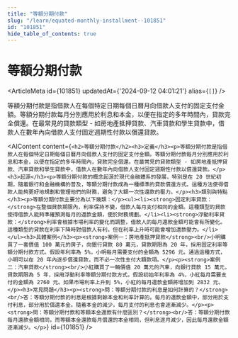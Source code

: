 ```yaml
---
title: "等額分期付款"
slug: "/learn/equated-monthly-installment--101851"
id: "101851"
hide_table_of_contents: true
---
```



# 等額分期付款

<ArticleMeta id={101851} updatedAt={'2024-09-12 04:01:21'} alias={`[]`} />
<div className='border-solid border-b border-t-0 my-4 border-[var(--ifm-color-gray-300)]' />

等額分期付款是指借款人在每個特定日期每個日曆月向借款人支付的固定支付金額。等額分期付款每月分別應用於利息和本金，以便在指定的多年時間內，貸款完全償還。在最常見的貸款類型 - 如房地產抵押貸款、汽車貸款和學生貸款中，借款人在數年內向借款人支付固定週期性付款以償還貸款。

<AIContent content={`<h2>等額分期付款</h2><h3>定義</h3><p>等額分期付款是指借款人在每個特定日期每個日曆月向借款人支付的固定支付金額。等額分期付款每月分別應用於利息和本金，以便在指定的多年時間內，貸款完全償還。在最常見的貸款類型 - 如房地產抵押貸款、汽車貸款和學生貸款中，借款人在數年內向借款人支付固定週期性付款以償還貸款。</p><h3>起源</h3><p>等額分期付款的概念起源於現代金融體系的發展，特別是在 20 世紀初期，隨着銀行和金融機構的普及，等額分期付款成為一種標準的貸款償還方式。這種方法使得借款人能夠更好地規劃和管理他們的財務，避免了大額一次性還款的壓力。</p><h3>類別與特點</h3><p>等額分期付款主要分為以下幾類：</p><ul><li><strong>固定利率貸款：</strong>在整個貸款期限內，利率保持不變，借款人每月支付相同的金額。這種類型的貸款使得借款人能夠準確預測每月的還款金額，便於財務規劃。</li><li><strong>浮動利率貸款：</strong>利率會根據市場利率的變化而調整，借款人的每月還款金額可能會有所變化。這種類型的貸款在利率下降時對借款人有利，但在利率上升時可能會增加還款壓力。</li></ul><h3>具體案例</h3><p><strong>案例一：房地產抵押貸款</strong><br/>小明購買了一套價值 100 萬元的房子，向銀行貸款 80 萬元，貸款期限為 20 年，採用固定利率等額分期付款方式。假設年利率為 5%，小明每月需要支付的金額為 5296 元。通過這種方式，小明可以在 20 年內逐步償還貸款，而不必一次性支付大額款項。</p><p><strong>案例二：汽車貸款</strong><br/>小紅購買了一輛價值 20 萬元的汽車，向銀行貸款 15 萬元，貸款期限為 5 年，採用浮動利率等額分期付款方式。假設初始年利率為 4%，小紅每月需要支付的金額為 2760 元。如果市場利率上升到 5%，小紅的每月還款金額將增加到 2832 元。</p><h3>常見問題</h3><p><strong>問：等額分期付款的利息是如何計算的？</strong><br/>答：等額分期付款的利息是根據剩餘本金和利率計算的。每月的還款金額中，部分用於支付利息，部分用於償還本金。隨着本金的減少，每月支付的利息也會逐漸減少。</p><p><strong>問：等額分期付款和等額本金還款有什麼區別？</strong><br/>答：等額分期付款每月還款金額相同，而等額本金還款每月償還的本金相同，但利息逐月減少，因此每月還款金額逐漸減少。</p>`} id={101851} />
